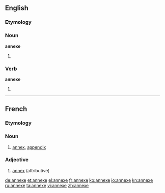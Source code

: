 {{also|annexé}}
==English==
===Etymology===
{{etyl|la}} {{term|annexus}}
===Noun===
'''annexe'''

# {{alternative spelling of|[[annex]]}}

===Verb===
'''annexe'''

# {{alternative spelling of|[[annex]]}}

----

==French==
===Etymology===
{{etyl|la|fr}} {{term|annexus}}

===Noun===
{{fr-noun|f}}

#[[annex]], [[appendix]]

===Adjective===
{{fr-adj-mf}}

#[[annex]] (attributive)

[[de:annexe]]
[[et:annexe]]
[[el:annexe]]
[[fr:annexe]]
[[ko:annexe]]
[[io:annexe]]
[[kn:annexe]]
[[ru:annexe]]
[[ta:annexe]]
[[vi:annexe]]
[[zh:annexe]]